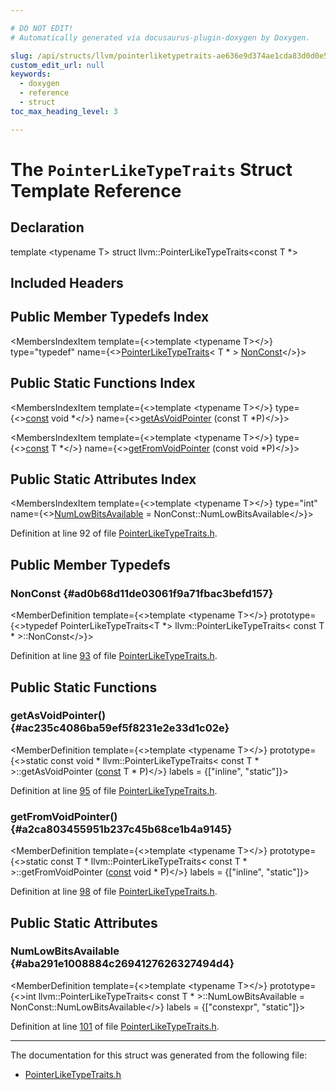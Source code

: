 ```yaml
---

# DO NOT EDIT!
# Automatically generated via docusaurus-plugin-doxygen by Doxygen.

slug: /api/structs/llvm/pointerliketypetraits-ae636e9d374ae1cda83d0d0e556f735e
custom_edit_url: null
keywords:
  - doxygen
  - reference
  - struct
toc_max_heading_level: 3

---
```





# The `PointerLikeTypeTraits` Struct Template Reference

<DoxygenPage pluginConfig={pluginConfig}>



## Declaration

<CodeBlock>template &lt;typename T&gt;
struct llvm::PointerLikeTypeTraits&lt;const T &#42;&gt;</CodeBlock>

## Included Headers

<IncludesList>
<IncludesListItem
  filePath="llvm/Support/PointerLikeTypeTraits.h"
  permalink="/docs/api/files/include/include/llvm/include/llvm/support/pointerliketypetraits-h"
  isLocal="true" />
</IncludesList>

## Public Member Typedefs Index

<MembersIndex>

<MembersIndexItem
  template={<>template &lt;typename T&gt;</>}
  type="typedef"
  name={<><a href="/docs/api/structs/llvm/pointerliketypetraits">PointerLikeTypeTraits</a>&lt; T &#42; &gt; <a href="#ad0b68d11de03061f9a71fbac3befd157">NonConst</a></>}>
</MembersIndexItem>

</MembersIndex>

## Public Static Functions Index

<MembersIndex>

<MembersIndexItem
  template={<>template &lt;typename T&gt;</>}
  type={<><a href="/docs/api/files/lib/lib/target/lib/target/aarch64/aarch64promoteconstant-cpp/#a90f8350fecae261c25be85d38b451bff">const</a> void &#42;</>}
  name={<><a href="#ac235c4086ba59ef5f8231e2e33d1c02e">getAsVoidPointer</a> (const T &#42;P)</>}>
</MembersIndexItem>

<MembersIndexItem
  template={<>template &lt;typename T&gt;</>}
  type={<><a href="/docs/api/files/lib/lib/target/lib/target/aarch64/aarch64promoteconstant-cpp/#a90f8350fecae261c25be85d38b451bff">const</a> T &#42;</>}
  name={<><a href="#a2ca803455951b237c45b68ce1b4a9145">getFromVoidPointer</a> (const void &#42;P)</>}>
</MembersIndexItem>

</MembersIndex>

## Public Static Attributes Index

<MembersIndex>

<MembersIndexItem
  template={<>template &lt;typename T&gt;</>}
  type="int"
  name={<><a href="#aba291e1008884c2694127626327494d4">NumLowBitsAvailable</a> = NonConst::NumLowBitsAvailable</>}>
</MembersIndexItem>

</MembersIndex>


Definition at line 92 of file <a href="/docs/api/files/include/include/llvm/include/llvm/support/pointerliketypetraits-h">PointerLikeTypeTraits.h</a>.

<SectionDefinition>

## Public Member Typedefs

### NonConst {#ad0b68d11de03061f9a71fbac3befd157}

<MemberDefinition
  template={<>template &lt;typename T&gt;</>}
  prototype={<>typedef PointerLikeTypeTraits&lt;T &#42;&gt; llvm::PointerLikeTypeTraits&lt; const T &#42; &gt;::NonConst</>}>

Definition at line <a href="/docs/api/files/include/include/llvm/include/llvm/support/pointerliketypetraits-h/#l00093">93</a> of file <a href="/docs/api/files/include/include/llvm/include/llvm/support/pointerliketypetraits-h">PointerLikeTypeTraits.h</a>.
</MemberDefinition>

</SectionDefinition>

<SectionDefinition>

## Public Static Functions

### getAsVoidPointer() {#ac235c4086ba59ef5f8231e2e33d1c02e}

<MemberDefinition
  template={<>template &lt;typename T&gt;</>}
  prototype={<>static const void &#42; llvm::PointerLikeTypeTraits&lt; const T &#42; &gt;::getAsVoidPointer (<a href="/docs/api/files/lib/lib/target/lib/target/aarch64/aarch64promoteconstant-cpp/#a90f8350fecae261c25be85d38b451bff">const</a> T &#42; P)</>}
  labels = {["inline", "static"]}>

Definition at line <a href="/docs/api/files/include/include/llvm/include/llvm/support/pointerliketypetraits-h/#l00095">95</a> of file <a href="/docs/api/files/include/include/llvm/include/llvm/support/pointerliketypetraits-h">PointerLikeTypeTraits.h</a>.
</MemberDefinition>

### getFromVoidPointer() {#a2ca803455951b237c45b68ce1b4a9145}

<MemberDefinition
  template={<>template &lt;typename T&gt;</>}
  prototype={<>static const T &#42; llvm::PointerLikeTypeTraits&lt; const T &#42; &gt;::getFromVoidPointer (<a href="/docs/api/files/lib/lib/target/lib/target/aarch64/aarch64promoteconstant-cpp/#a90f8350fecae261c25be85d38b451bff">const</a> void &#42; P)</>}
  labels = {["inline", "static"]}>

Definition at line <a href="/docs/api/files/include/include/llvm/include/llvm/support/pointerliketypetraits-h/#l00098">98</a> of file <a href="/docs/api/files/include/include/llvm/include/llvm/support/pointerliketypetraits-h">PointerLikeTypeTraits.h</a>.
</MemberDefinition>

</SectionDefinition>

<SectionDefinition>

## Public Static Attributes

### NumLowBitsAvailable {#aba291e1008884c2694127626327494d4}

<MemberDefinition
  template={<>template &lt;typename T&gt;</>}
  prototype={<>int llvm::PointerLikeTypeTraits&lt; const T &#42; &gt;::NumLowBitsAvailable = NonConst::NumLowBitsAvailable</>}
  labels = {["constexpr", "static"]}>

Definition at line <a href="/docs/api/files/include/include/llvm/include/llvm/support/pointerliketypetraits-h/#l00101">101</a> of file <a href="/docs/api/files/include/include/llvm/include/llvm/support/pointerliketypetraits-h">PointerLikeTypeTraits.h</a>.
</MemberDefinition>

</SectionDefinition>

<hr/>

The documentation for this struct was generated from the following file:

<ul>
<li><a href="/docs/api/files/include/include/llvm/include/llvm/support/pointerliketypetraits-h">PointerLikeTypeTraits.h</a></li>
</ul>

</DoxygenPage>

